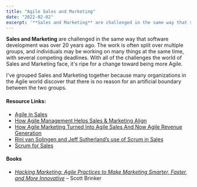 ```yaml
---
title: "Agile Sales and Marketing"
date: "2022-02-02"
excerpt: '**Sales and Marketing** are challenged in the same way that software development was over'
---
```


**Sales and Marketing** are challenged in the same way that software development was over 20 years ago. The work is often split over multiple groups, and individuals may be working on many things at the same time, with several competing deadlines. With all of the challenges the world of Sales and Marketing face, it's ripe for a change toward being more Agile.

I've grouped Sales and Marketing together because many organizations in the Agile world discover that there is no reason for an artificial boundary between the two groups.

#### Resource Links:

- [Agile in Sales](https://resources.scrumalliance.org/Article/agile-in-sales)
- [How Agile Management Helps Sales & Marketing Align](https://www.agilesherpas.com/blog/agile-management-sales-marketing)
- [How Agile Marketing Turned Into Agile Sales And Now Agile Revenue Generation](https://www.square2marketing.com/blog/how-agile-marketing-turned-into-agile-sales-and-now-agile-revenue-generation)
- [Rini van Solingen and Jeff Sutherland’s use of Scrum in Sales](https://www.agilealliance.org/wp-content/uploads/2016/01/Scrum-in-Sales-vs20110210.pdf)
- [Scrum for Sales](https://www.leadingagile.com/2013/05/agile-and-sales-reflections-on-my-first-scrum-sales-team-2/)

#### Books

- [_Hacking Marketing: Agile Practices to Make Marketing Smarter, Faster, and More Innovative_](https://www.amazon.com/Hacking-Marketing-Practices-Smarter-Innovative/dp/1119183170/&tag=notesfromatoo-20) – Scott Brinker
